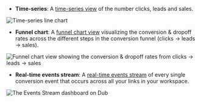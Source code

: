 - **Time-series**: A [time-series view](https://app.dub.co/dub/analytics?view=timeseries) of the number clicks, leads and sales.

<Frame>
  <img
    src="/images/conversions/timeseries-chart.png"
    alt="Time-series line chart"
  />
</Frame>

- **Funnel chart**: A [funnel chart view](http://app.dub.co/analytics?view=funnel) visualizing the conversion & dropoff rates across the different steps in the conversion funnel (clicks → leads → sales).

<Frame>
  <img
    src="/images/conversions/funnel-chart.png"
    alt="Funnel chart view showing the conversion & dropoff rates from clicks → leads → sales"
  />
</Frame>

- **Real-time events stream**: A [real-time events stream](https://app.dub.co/events) of every single conversion event that occurs across all your links in your workspace.

<Frame>
  <img
    src="/images/conversions/events-table.png"
    alt="The Events Stream dashboard on Dub"
  />
</Frame>

